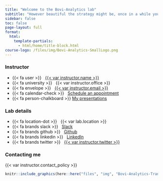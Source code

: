 ```yaml
---
title: "Welcome to the Bovi-Analytics lab"
subtitle: "However beautiful the strategy might be, once in a while you should look at the data"
sidebar: false
toc: false
page-layout: full
format:
  html:
    template-partials:
      - html/home/title-block.html
course-logo: /files/img/Bovi-Analytics-SmallLogo.png
---
```


::::::: home
:::::: {.grid .course-details}
::: {.g-col-12 .g-col-sm-6 .g-col-md-4}
### Instructor

-   {{< fa user >}}   [{{< var instructor.name >}}]({{< var instructor.url >}})
-   {{< fa university >}}   {{< var instructor.office >}}
-   {{< fa envelope >}}   <a href='mailto:{{< var instructor.email >}}'>{{< var instructor.email >}}</a>
-   {{< fa calendar-check >}}   [Schedule an appointment]({{< var instructor.appointment_url >}})
-   {{< fa person-chalkboard >}} [My presentations](https://bovi-analytics.com/researchers/miel-hostens.html#contributions-to-congresses-symposia-and-workshops)
:::

::: {.g-col-12 .g-col-sm-6 .g-col-md-4}
### Lab details

-   {{< fa location-dot >}}   {{< var lab.location >}}
-   {{< fa brands slack >}}   [Slack]({{< var lab.slack >}})
-   {{< fa brands github >}}   [Github]({{< var lab.github >}})
-   {{< fa brands linkedin >}}   [LinkedIn]({{< var lab.linkedin >}})
-   {{< fa brands twitter >}}   [{{< var instructor.twitter >}}](https://www.twitter.com/{{< var instructor.twitter >}})
:::

::: {.g-col-12 .g-col-md-4 .contact-policy}
### Contacting me

{{< var instructor.contact_policy >}}
:::
::::::

```r
knitr::include_graphics(here::here("files", "img", "Bovi-Analytics-Transparent.png"), error = FALSE)
```
:::::::

